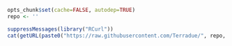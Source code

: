 ```r
opts_chunk$set(cache=FALSE, autodep=TRUE)
repo <- ''
```
```r
suppressMessages(library("RCurl"))
cat(getURL(paste0("https://raw.githubusercontent.com/Terradue/", repo, "/master/README.md")))
```

